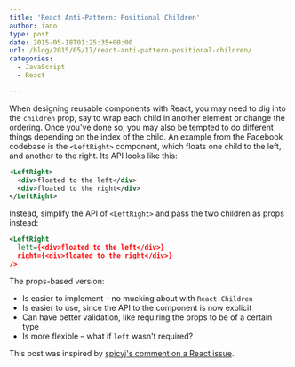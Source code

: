 ```yaml
---
title: 'React Anti-Pattern: Positional Children'
author: iano
type: post
date: 2015-05-18T01:25:35+00:00
url: /blog/2015/05/17/react-anti-pattern-positional-children/
categories:
  - JavaScript
  - React

---
```

When designing reusable components with React, you may need to dig into the `children` prop, say to wrap each child in another element or change the ordering. Once you've done so, you may also be tempted to do different things depending on the index of the child. An example from the Facebook codebase is the `<LeftRight>` component, which floats one child to the left, and another to the right. Its API looks like this:

```xml
<LeftRight>
  <div>floated to the left</div>
  <div>floated to the right</div>
</LeftRight>

```

Instead, simplify the API of `<LeftRight>` and pass the two children as props instead:

```xml
<LeftRight
  left={<div>floated to the left</div>}
  right={<div>floated to the right</div>}
/>

```

The props-based version:

  * Is easier to implement &#8211; no mucking about with `React.Children`
  * Is easier to use, since the API to the component is now explicit
  * Can have better validation, like requiring the props to be of a certain type
  * Is more flexible &#8211; what if `left` wasn't required?

This post was inspired by [spicyj's comment on a React issue][1].

 [1]: https://github.com/facebook/react/issues/2956#issuecomment-90791665